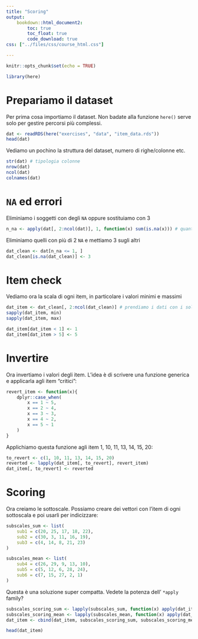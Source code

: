 ```yaml
---
title: "Scoring"
output: 
    bookdown::html_document2:
        toc: true
        toc_float: true
        code_download: true
css: ["../files/css/course_html.css"]

---
```


```r
knitr::opts_chunk$set(echo = TRUE)
```

```r
library(here)
```

# Prepariamo il dataset

Per prima cosa importiamo il dataset. Non badate alla funzione `here()` serve solo per gestire percorsi più complessi.

```r
dat <- readRDS(here("exercises", "data", "item_data.rds"))
head(dat)
```

Vediamo un pochino la struttura del dataset, numero di righe/colonne etc.

```r
str(dat) # tipologia colonne
nrow(dat)
ncol(dat)
colnames(dat)
```

# `NA` ed errori

Eliminiamo i soggetti con degli `NA` oppure sostituiamo con 3

```r
n_na <- apply(dat[, 2:ncol(dat)], 1, function(x) sum(is.na(x))) # quanti NA per ogni soggetto?
```


Eliminiamo quelli con più di 2 `NA` e mettiamo 3 sugli altri

```r
dat_clean <- dat[n_na <= 1, ]
dat_clean[is.na(dat_clean)] <- 3
```

# Item check

Vediamo ora la scala di ogni item, in particolare i valori minimi e massimi

```r
dat_item <- dat_clean[, 2:ncol(dat_clean)] # prendiamo i dati con i soli item
sapply(dat_item, min)
sapply(dat_item, max)

dat_item[dat_item < 1] <- 1
dat_item[dat_item > 5] <- 5
```

# Invertire

Ora invertiamo i valori degli item. L'idea è di scrivere una funzione generica e applicarla agli item "critici":

```r
revert_item <- function(x){
    dplyr::case_when(
        x == 1 ~ 5,
        x == 2 ~ 4,
        x == 3 ~ 3,
        x == 4 ~ 2,
        x == 5 ~ 1
    )
}
```

Applichiamo questa funzione agli item 1, 10, 11, 13, 14, 15, 20:

```r
to_revert <- c(1, 10, 11, 13, 14, 15, 20)
reverted <- lapply(dat_item[, to_revert], revert_item)
dat_item[, to_revert] <- reverted
```

# Scoring

Ora creiamo le sottoscale. Possiamo creare dei vettori con l'item di ogni sottoscala e poi usarli per indicizzare:

```r
subscales_sum <- list(
    sub1 = c(20, 25, 17, 18, 22),
    sub2 = c(30, 3, 11, 16, 19),
    sub3 = c(4, 14, 8, 21, 23)
)

subscales_mean <- list(
    sub4 = c(26, 29, 9, 13, 10),
    sub5 = c(5, 12, 6, 28, 24),
    sub6 = c(7, 15, 27, 2, 1)
)
```
Questa è una soluzione super compatta. Vedete la potenza dell' `*apply` family?

```r
subscales_scoring_sum <- lapply(subscales_sum, function(x) apply(dat_item[, x], 1, sum))
subscales_scoring_mean <- lapply(subscales_mean, function(x) apply(dat_item[, x], 1, mean))
dat_item <- cbind(dat_item, subscales_scoring_sum, subscales_scoring_mean)

head(dat_item)
```




